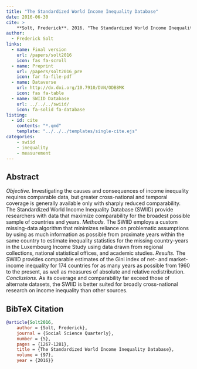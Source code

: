 ```yaml
---
title: "The Standardized World Income Inequality Database"
date: 2016-06-30
cite: >
    **Solt, Frederick**. 2016. "The Standardized World Income Inequality Database." _Social Science Quarterly_. 97(5):1267-1281.
author:
  - Frederick Solt
links:
  - name: Final version
    url: /papers/solt2016
    icon: fas fa-scroll
  - name: Preprint
    url: /papers/solt2016_pre
    icon: far fa-file-pdf
  - name: Dataverse
    url: http://dx.doi.org/10.7910/DVN/ODB8MK
    icon: fas fa-table
  - name: SWIID Database
    url: ../../../swiid/
    icon: fa-solid fa-database
listing:
  - id: cite
    contents: "*.qmd"
    template: "../../../templates/single-cite.ejs"
categories:
    - swiid
    - inequality
    - measurement
---
```


:::{#cite}
:::

## Abstract
*Objective.* Investigating the causes and consequences of income inequality requires comparable data, but greater cross-national and temporal coverage is generally available only with sharply reduced comparability. The Standardized World Income Inequality Database (SWIID) provide researchers with data that maximize comparability for the broadest possible sample of countries and years. *Methods.* The SWIID employs a custom missing-data algorithm that minimizes reliance on problematic assumptions by using as much information as possible from proximate years within the same country to estimate inequality statistics for the missing country-years in the Luxembourg Income Study using data drawn from regional collections, national statistical offices, and academic studies. *Results.* The SWIID provides comparable estimates of the Gini index of net- and market-income inequality for 174 countries for as many years as possible from 1960 to the present, as well as measures of absolute and relative redistribution. *Conclusions.* As its coverage and comparability far exceed those of alternate datasets, the SWIID is better suited for broadly cross-national research on income inequality than other sources.

## BibTeX Citation
```bibtex
@article{Solt2016,
	author = {Solt, Frederick},
	journal = {Social Science Quarterly},
	number = {5},
	pages = {1267-1281},
	title = {The Standardized World Income Inequality Database},
	volume = {97},
	year = {2016}}
```